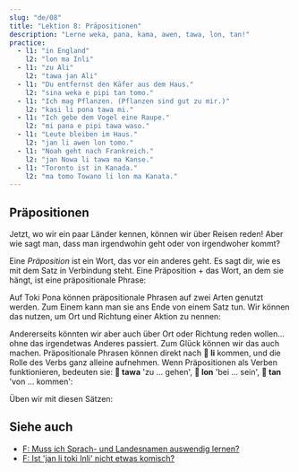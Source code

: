 ```yaml
---
slug: "de/08"
title: "Lektion 8: Präpositionen"
description: "Lerne weka, pana, kama, awen, tawa, lon, tan!"
practice:
  - l1: "in England"
    l2: "lon ma Inli"
  - l1: "zu Ali"
    l2: "tawa jan Ali"
  - l1: "Du entfernst den Käfer aus dem Haus."
    l2: "sina weka e pipi tan tomo."
  - l1: "Ich mag Pflanzen. (Pflanzen sind gut zu mir.)"
    l2: "kasi li pona tawa mi."
  - l1: "Ich gebe dem Vogel eine Raupe."
    l2: "mi pana e pipi tawa waso."
  - l1: "Leute bleiben im Haus."
    l2: "jan li awen lon tomo."
  - l1: "Noah geht nach Frankreich."
    l2: "jan Nowa li tawa ma Kanse."
  - l1: "Toronto ist in Kanada."
    l2: "ma tomo Towano li lon ma Kanata."
---
```



## Präpositionen

Jetzt, wo wir ein paar Länder kennen, können wir über Reisen reden! Aber wie sagt man, dass man irgendwohin geht oder von irgendwoher kommt?

<List>
  <Word sl="weka" m="entfernen, weggehen; abwesend, weg" />
  <Word sl="pana" m="geben, hintun" />
  <Word sl="kama" m="kommen, ankommen" />
  <Word sl="awen" m="bleiben, beschützen" />
  <Word sl="tawa" m="zu, zu ... hin" />
  <Word sl="lon" m="bei, auf, in" />
  <Word sl="tan" m="von, aus, wegen" />
</List>

Eine *Präposition* ist ein Wort, das vor ein anderes geht. Es sagt dir, wie es mit dem Satz in Verbindung steht. Eine Präposition + das Wort, an dem sie hängt, ist eine präpositionale Phrase:

<List>
  <Word sl="tawa soweli" m="zum Tier" />
  <Word sl="lon ma" m="an Land, im Land" />
  <Word sl="tan tomo" m="vom Haus (weg)" />
</List>

Auf Toki Pona können präpositionale Phrasen auf zwei Arten genutzt werden. Zum Einem kann man sie ans Ende von einem Satz tun. Wir können das nutzen, um Ort und Richtung einer Aktion zu nennen:

<List>
  <Sentence sl="mi pana e waso tawa kasi." m="Ich tue den Vogel auf einen Baum." />
  <Sentence sl="waso li awen lon kasi." m="Der Vogel bleibt auf einem Baum." />
  <Sentence
    sl="sina weka e waso tan kasi."
    m="Du entfernst den Vogel vom Baum."
  />
</List>

Andererseits könnten wir aber auch über Ort oder Richtung reden wollen... ohne das irgendetwas Anderes passiert. Zum Glück können wir das auch machen. Präpositionale Phrasen können direkt nach **󱤧 li** kommen, und die Rolle des Verbs ganz alleine aufnehmen. Wenn Präpositionen als Verben funktionieren, bedeuten sie: **󱥩 tawa** 'zu ... gehen', **󱤬 lon** 'bei ... sein', **󱥧 tan** 'von ... kommen':

<List>
  <Sentence sl="jan Ema li tawa ma Nijon." m="Emma geht nach Japan." />
  <Sentence sl="jan Nina li lon ma Lusi." m="Nina ist in Russland." />
  <Sentence sl="jan Mili li tan ma Kanse." m="Millie kommt aus Frankreich." />
</List>

Üben wir mit diesen Sätzen:

<List>
  <Sentence
    sl="mi tawa ma kasi."
    m="Ich gehe zum Pflanzenort.<br />Könnte ein Wald, eine Wiese, oder ein anderer begrünter Ort sein."
  />
  <Sentence
    sl="sona li weka tan mi."
    m="Das Wissen ist von mir gegangen.<br />(Ich habe es vergessen.)"
  />
  <Sentence
    sl="soweli suwi li pona tawa mi."
    m="Süße Tiere sind gut für mich.<br />(Ich mag süße Tiere.)"
  />
  <Sentence sl="jan Nowa li toki tawa jan Ema." m="Noah spricht zu Emma." />
  <Sentence
    sl="jan li toki Tosi lon ma Tosi."
    m="Die Menschen sprechen in Deutschland Deutsch."
  />
</List>

<Practice exercises={frontmatter.practice} client:load />

## Siehe auch
* [F: Muss ich Sprach- und Landesnamen auswendig lernen?](/de/languages-countries/)
* [F: Ist 'jan li toki Inli' nicht etwas komisch?](/de/named-verbs/)
